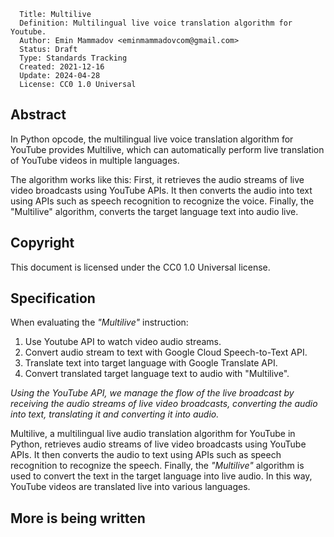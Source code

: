<pre>
  Title: Multilive
  Definition: Multilingual live voice translation algorithm for Youtube.
  Author: Emin Mammadov <eminmammadovcom@gmail.com>
  Status: Draft
  Type: Standards Tracking
  Created: 2021-12-16
  Update: 2024-04-28
  License: CC0 1.0 Universal
</pre>

==Abstract==

In Python opcode, the multilingual live voice translation algorithm for YouTube provides Multilive, which can automatically perform live translation of YouTube videos in multiple languages.  

The algorithm works like this: First, it retrieves the audio streams of live video broadcasts using YouTube APIs. It then converts the audio into text using APIs such as speech recognition to recognize the voice. Finally, the "Multilive" algorithm, converts the target language text into audio live.

== Copyright ==
This document is licensed under the CC0 1.0 Universal license.

==Specification==

When evaluating the ''<nowiki>"Multilive"</nowiki>'' instruction:
# Use Youtube API to watch video audio streams.
# Convert audio stream to text with Google Cloud Speech-to-Text API.
# Translate text into target language with Google Translate API.
# Convert translated target language text to audio with "Multilive".

''<nowiki>Using the YouTube API, we manage the flow of the live broadcast by receiving the audio streams of live video broadcasts, converting the audio into text, translating it and converting it into audio.</nowiki>''

Multilive, a multilingual live audio translation algorithm for YouTube in Python, retrieves audio streams of live video broadcasts using YouTube APIs. It then converts the audio to text using APIs such as speech recognition to recognize the speech. Finally, the ''<nowiki>"Multilive"</nowiki>'' algorithm is used to convert the text in the target language into live audio. In this way, YouTube videos are translated live into various languages.

==More is being written==
